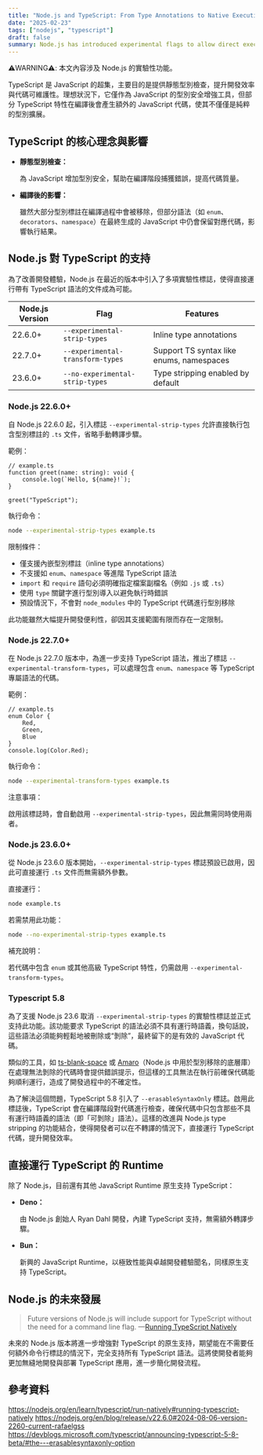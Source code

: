```yaml
---
title: "Node.js and TypeScript: From Type Annotations to Native Execution"
date: "2025-02-23"
tags: ["nodejs", "typescript"]
draft: false
summary: Node.js has introduced experimental flags to allow direct execution of TypeScript files without manual compilation.
---
```


⚠️WARNING⚠️: 本文內容涉及 Node.js 的實驗性功能。

TypeScript 是 JavaScript 的超集，主要目的是提供靜態型別檢查，提升開發效率與代碼可維護性。理想狀況下，它僅作為 JavaScript 的型別安全增強工具，但部分 TypeScript 特性在編譯後會產生額外的 JavaScript 代碼，使其不僅僅是純粹的型別擴展。

## TypeScript 的核心理念與影響

- **靜態型別檢查：**
    
    為 JavaScript 增加型別安全，幫助在編譯階段捕獲錯誤，提高代碼質量。
    
- **編譯後的影響：**
    
    雖然大部分型別標註在編譯過程中會被移除，但部分語法（如 `enum`、`decorators`、`namespace`）在最終生成的 JavaScript 中仍會保留對應代碼，影響執行結果。

## Node.js 對 TypeScript 的支持

為了改善開發體驗，Node.js 在最近的版本中引入了多項實驗性標誌，使得直接運行帶有 TypeScript 語法的文件成為可能。

| Node.js Version | Flag                               | Features                                           |
|-----------------|------------------------------------|----------------------------------------------------|
| 22.6.0+         | `--experimental-strip-types`       | Inline type annotations                            |
| 22.7.0+         | `--experimental-transform-types`   | Support TS syntax like enums, namespaces           |
| 23.6.0+         | `--no-experimental-strip-types`    | Type stripping enabled by default                  |

### Node.js 22.6.0+

自 Node.js 22.6.0 起，引入標誌 `--experimental-strip-types` 允許直接執行包含型別標註的 `.ts` 文件，省略手動轉譯步驟。

範例：

```tsx
// example.ts
function greet(name: string): void {
    console.log(`Hello, ${name}!`);
}

greet("TypeScript");
```

執行命令：

```bash
node --experimental-strip-types example.ts
```

限制條件：

- 僅支援內嵌型別標註（inline type annotations）
- 不支援如 `enum`、`namespace` 等進階 TypeScript 語法
- `import` 和 `require` 語句必須明確指定檔案副檔名（例如 `.js` 或 `.ts`）
- 使用 `type` 關鍵字進行型別導入以避免執行時錯誤
- 預設情況下，不會對 `node_modules` 中的 TypeScript 代碼進行型別移除

此功能雖然大幅提升開發便利性，卻因其支援範圍有限而存在一定限制。

### Node.js 22.7.0+

在 Node.js 22.7.0 版本中，為進一步支持 TypeScript 語法，推出了標誌 `--experimental-transform-types`，可以處理包含 `enum`、`namespace` 等 TypeScript 專屬語法的代碼。

範例：

```tsx
// example.ts
enum Color {
    Red,
    Green,
    Blue
}
console.log(Color.Red);
```

執行命令：

```bash
node --experimental-transform-types example.ts
```

注意事項：

啟用該標誌時，會自動啟用 `--experimental-strip-types`，因此無需同時使用兩者。

### Node.js 23.6.0+

從 Node.js 23.6.0 版本開始，`--experimental-strip-types` 標誌預設已啟用，因此可直接運行 `.ts` 文件而無需額外參數。

直接運行：

```bash
node example.ts
```

若需禁用此功能：

```bash
node --no-experimental-strip-types example.ts
```

補充說明：

若代碼中包含 `enum` 或其他高級 TypeScript 特性，仍需啟用 `--experimental-transform-types`。

### Typescript 5.8

為了支援 Node.js 23.6 取消 `--experimental-strip-types` 的實驗性標誌並正式支持此功能。該功能要求 TypeScript 的語法必須不具有運行時語義，換句話說，這些語法必須能夠輕鬆地被刪除或“剝除”，最終留下的是有效的 JavaScript 代碼。

類似的工具，如 [ts-blank-space](https://github.com/bloomberg/ts-blank-space) 或 [Amaro](https://github.com/nodejs/amaro)（Node.js 中用於型別移除的底層庫）在處理無法剝除的代碼時會提供錯誤提示，但這樣的工具無法在執行前確保代碼能夠順利運行，造成了開發過程中的不確定性。

為了解決這個問題，TypeScript 5.8 引入了 `--erasableSyntaxOnly` 標誌。啟用此標誌後，TypeScript 會在編譯階段對代碼進行檢查，確保代碼中只包含那些不具有運行時語義的語法（即「可剝除」語法）。這樣的改進與 Node.js type stripping 的功能結合，使得開發者可以在不轉譯的情況下，直接運行 TypeScript 代碼，提升開發效率。

## 直接運行 TypeScript 的 Runtime

除了 Node.js，目前還有其他 JavaScript Runtime 原生支持 TypeScript：

- **Deno：**
    
    由 Node.js 創始人 Ryan Dahl 開發，內建 TypeScript 支持，無需額外轉譯步驟。
    
- **Bun：**
    
    新興的 JavaScript Runtime，以極致性能與卓越開發體驗聞名，同樣原生支持 TypeScript。
    

## Node.js 的未來發展

> Future versions of Node.js will include support for TypeScript without the need for a command line flag. —[Running TypeScript Natively](https://nodejs.org/en/learn/typescript/run-natively#running-typescript-natively)

未來的 Node.js 版本將進一步增強對 TypeScript 的原生支持，期望能在不需要任何額外命令行標誌的情況下，完全支持所有 TypeScript 語法。這將使開發者能夠更加無縫地開發與部署 TypeScript 應用，進一步簡化開發流程。

## 參考資料

https://nodejs.org/en/learn/typescript/run-natively#running-typescript-natively
https://nodejs.org/en/blog/release/v22.6.0#2024-08-06-version-2260-current-rafaelgss
https://devblogs.microsoft.com/typescript/announcing-typescript-5-8-beta/#the---erasablesyntaxonly-option
